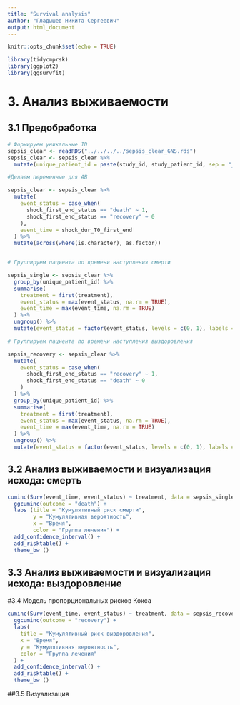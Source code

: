 ```yaml
---
title: "Survival analysis"
author: "Гладышев Никита Сергеевич"
output: html_document
---
```


```r
knitr::opts_chunk$set(echo = TRUE)

library(tidycmprsk)
library(ggplot2)
library(ggsurvfit)

```


# 3. Анализ выживаемости

## 3.1 Предобработка

```r
# Формируем уникальные ID
sepsis_clear <- readRDS("../../../../sepsis_clear_GNS.rds")
sepsis_clear <- sepsis_clear %>%
  mutate(unique_patient_id = paste(study_id, study_patient_id, sep = "_"))

#Делаем переменные для АВ

sepsis_clear <- sepsis_clear %>%
  mutate(
    event_status = case_when(
      shock_first_end_status == "death" ~ 1,
      shock_first_end_status == "recovery" ~ 0
    ),
    event_time = shock_dur_T0_first_end
  ) %>%
  mutate(across(where(is.character), as.factor))


# Группируем пациента по времени наступления смерти

sepsis_single <- sepsis_clear %>%
  group_by(unique_patient_id) %>%
  summarise(
    treatment = first(treatment),
    event_status = max(event_status, na.rm = TRUE),
    event_time = max(event_time, na.rm = TRUE)
  ) %>%
  ungroup() %>%
  mutate(event_status = factor(event_status, levels = c(0, 1), labels = c("censored", "death")))

# Группируем пациента по времени наступления выздоровления

sepsis_recovery <- sepsis_clear %>%
  mutate(
    event_status = case_when(
      shock_first_end_status == "recovery" ~ 1,
      shock_first_end_status == "death" ~ 0
    )
  ) %>%
  group_by(unique_patient_id) %>%
  summarise(
    treatment = first(treatment),
    event_status = max(event_status, na.rm = TRUE),
    event_time = max(event_time, na.rm = TRUE)
  ) %>%
  ungroup() %>%
  mutate(event_status = factor(event_status, levels = c(0, 1), labels = c("censored", "recovery")))

```

## 3.2 Анализ выживаемости и визуализация исхода: смерть

```r

cuminc(Surv(event_time, event_status) ~ treatment, data = sepsis_single) %>%
  ggcuminc(outcome = "death") +
  labs (title = "Кумулятивный риск смерти",
        y = "Кумулятивная вероятность",
        x = "Время",
        color = "Группа лечения") + 
  add_confidence_interval() +
  add_risktable() +
  theme_bw ()

```

## 3.3 Анализ выживаемости и визуализация исхода: выздоровление

#3.4 Модель пропорциональных рисков Кокса

```r
cuminc(Surv(event_time, event_status) ~ treatment, data = sepsis_recovery) %>%
  ggcuminc(outcome = "recovery") +
  labs(
    title = "Кумулятивный риск выздоровления",
    x = "Время",
    y = "Кумулятивная вероятность",
    color = "Группа лечения"
  ) + 
  add_confidence_interval() +
  add_risktable() +
  theme_bw ()
```
##3.5 Визуализация




